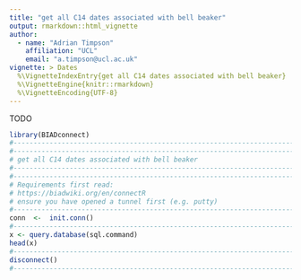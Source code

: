 ```yaml
--- 
title: "get all C14 dates associated with bell beaker"
output: rmarkdown::html_vignette
author: 
  - name: "Adrian Timpson"
    affiliation: "UCL"
    email: "a.timpson@ucl.ac.uk"
vignette: > Dates
  %\VignetteIndexEntry{get all C14 dates associated with bell beaker}
  %\VignetteEngine{knitr::rmarkdown}
  %\VignetteEncoding{UTF-8}
---
```


TODO

```r
library(BIADconnect)
#--------------------------------------------------------------------------------------
#--------------------------------------------------------------------------------------
# get all C14 dates associated with bell beaker
#--------------------------------------------------------------------------------------
#--------------------------------------------------------------------------------------
# Requirements first read:
# https://biadwiki.org/en/connectR
# ensure you have opened a tunnel first (e.g. putty)
#--------------------------------------------------------------------------------------
conn  <-  init.conn()
#--------------------------------------------------------------------------------------
x <- query.database(sql.command)
head(x)
#--------------------------------------------------------------------------------------
disconnect()
#--------------------------------------------------------------------------------------
```
